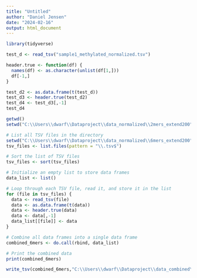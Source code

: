```yaml
---
title: "Untitled"
author: "Daniel Jensen"
date: "2024-02-16"
output: html_document
---
```



```r
library(tidyverse)
```
```r
test_d <- read_tsv("sample1_methylated_normalized.tsv")
```
```r
header.true <- function(df) {
  names(df) <- as.character(unlist(df[1,]))
  df[-1,]
}
```


```r
test_d2 <- as.data.frame(t(test_d))
test_d3 <- header.true(test_d2)
test_d4 <- test_d3[,-1]
test_d4

```



```r
getwd()
setwd("C:\\Users\\dwarf\\Dataproject\\data_normalized\\2mers_extend200")
```
```r
# List all TSV files in the directory
setwd("C:\\Users\\dwarf\\Dataproject\\data_normalized\\6mers_extend200")
tsv_files <- list.files(pattern = "\\.tsv$")

# Sort the list of TSV files
tsv_files <- sort(tsv_files)

# Initialize an empty list to store data frames
data_list <- list()

# Loop through each TSV file, read it, and store it in the list
for (file in tsv_files) {
  data <- read_tsv(file)
  data <- as.data.frame(t(data))
  data <- header.true(data)
  data <- data[,-1]
  data_list[[file]] <- data
}

# Combine all data frames into a single data frame
combined_6mers <- do.call(rbind, data_list)

# Print the combined data
print(combined_6mers)

```
```r
write_tsv(combined_6mers,"C:\\Users\\dwarf\\Dataproject\\data_combined\\combined_6mers.tsv")
```


